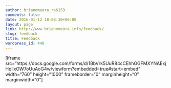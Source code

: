 ```yaml
---
author: brianomeara_ra6153
comments: false
date: 2016-01-12 18:08:30+00:00
layout: page
link: http://www.brianomeara.info/feedback/
slug: feedback
title: Feedback
wordpress_id: 448
---
```


[iframe src="https://docs.google.com/forms/d/1BbVrk5UuR84cCEhhGGFMXYNAExjHqllxOW7oUuAoG4w/viewform?embedded=true#start=embed" width="760" height="1000" frameborder="0" marginheight="0" marginwidth="0"]
